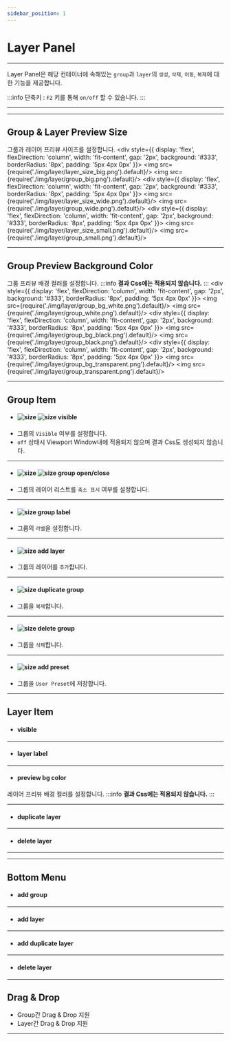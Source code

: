 ```yaml
---
sidebar_position: 1
---
```






# Layer Panel

<hr/>

Layer Panel은 해당 컨테이너에 속해있는 ```group```과 ```layer```의 ```생성```, ```삭제```, ```이동```, ```복제```에 대한 기능을 제공합니다.

:::info
단축키 : ```F2``` 키를 통해 ```on/off``` 할 수 있습니다.
:::



<hr/>

<TOCInline toc={toc}/>

<hr/>

## Group & Layer Preview Size
그룹과 레이어 프리뷰 사이즈를 설정합니다.
<Tabs>
	<TabItem value="big" label="big" default>
		<div style={{
			display: 'flex',
			flexDirection: 'column',
			width: 'fit-content',
			gap: '2px',
			background: '#333',
			borderRadius: '8px',
			padding: '5px 4px 0px'
		}}>
			<img src={require('./img/layer/layer_size_big.png').default}/>
			<img src={require('./img/layer/group_big.png').default}/>
		</div>
	</TabItem>
	<TabItem value="wide" label="wide">
		<div style={{
			display: 'flex',
			flexDirection: 'column',
			width: 'fit-content',
			gap: '2px',
			background: '#333',
			borderRadius: '8px',
			padding: '5px 4px 0px'
		}}>
			<img src={require('./img/layer/layer_size_wide.png').default}/>
			<img src={require('./img/layer/group_wide.png').default}/>
		</div>
	</TabItem>
	<TabItem value="small" label="small">
		<div style={{
			display: 'flex',
			flexDirection: 'column',
			width: 'fit-content',
			gap: '2px',
			background: '#333',
			borderRadius: '8px',
			padding: '5px 4px 0px'
		}}>
			<img src={require('./img/layer/layer_size_small.png').default}/>
			<img src={require('./img/layer/group_small.png').default}/>
		</div>
	</TabItem>
</Tabs>


<hr/>

## Group Preview Background Color
그룹 프리뷰 배경 컬러를 설정합니다.
:::info
**결과 Css에는 적용되지 않습니다.**
:::
<Tabs>
	<TabItem value="white" label="white" default>
		<div style={{
			display: 'flex',
			flexDirection: 'column',
			width: 'fit-content',
			gap: '2px',
			background: '#333',
			borderRadius: '8px',
			padding: '5px 4px 0px'
		}}>
			<img src={require('./img/layer/group_bg_white.png').default}/>
			<img src={require('./img/layer/group_white.png').default}/>
		</div>
	</TabItem>
	<TabItem value="black" label="black">
		<div style={{
			display: 'flex',
			flexDirection: 'column',
			width: 'fit-content',
			gap: '2px',
			background: '#333',
			borderRadius: '8px',
			padding: '5px 4px 0px'
		}}>
			<img src={require('./img/layer/group_bg_black.png').default}/>
			<img src={require('./img/layer/group_black.png').default}/>
		</div>
	</TabItem>
	<TabItem value="transparent" label="transparent">
		<div style={{
			display: 'flex',
			flexDirection: 'column',
			width: 'fit-content',
			gap: '2px',
			background: '#333',
			borderRadius: '8px',
			padding: '5px 4px 0px'
		}}>
			<img src={require('./img/layer/group_bg_transparent.png').default}/>
			<img src={require('./img/layer/group_transparent.png').default}/>
		</div>
	</TabItem>
</Tabs>

<hr/>

## Group Item
- #### ![size](./img/icon_on.png) ![size](./img/icon_off.png) visible
- 그룹의 ```Visible``` 여부를 설정합니다.
- ```off``` 상태시 Viewport Window내에 적용되지 않으며 결과 Css도 생성되지 않습니다.

<hr/>

- #### ![size](./img/icon_open.png) ![size](./img/icon_close.png) group open/close
- 그룹의 레이어 리스트를 ```축소 표시``` 여부를 설정합니다.

<hr/>

- #### ![size](./img/ui_label.png) group label
- 그룹의 ```라벨```을 설정합니다.

<hr/>

- #### ![size](./img/icon_add_layer.png) add layer
- 그룹의 레이어를 ```추가```합니다.

<hr/>

- #### ![size](./img/icon_duplicate.png) duplicate group
- 그룹을 ```복제```합니다.

<hr/>

- #### ![size](./img/icon_delete.png) delete group
- 그룹을 ```삭제```합니다.

<hr/>

- #### ![size](./img/icon_preset.png) add preset
- 그룹을 ```User Preset```에 저장합니다.

<hr/>

## Layer Item
- #### visible

<hr/>

- #### layer label

<hr/>


- #### preview bg color

레이어 프리뷰 배경 컬러를 설정합니다.
:::info
**결과 Css에는 적용되지 않습니다.**
:::

<hr/>

- #### duplicate layer

<hr/>

- #### delete layer

<hr/>


<hr/>

## Bottom Menu
- #### add group

<hr/>

- #### add layer

<hr/>

- #### add duplicate layer

<hr/>

- #### delete layer

<hr/>



## Drag & Drop
- Group간 Drag & Drop 지원
- Layer간 Drag & Drop 지원
<hr/>